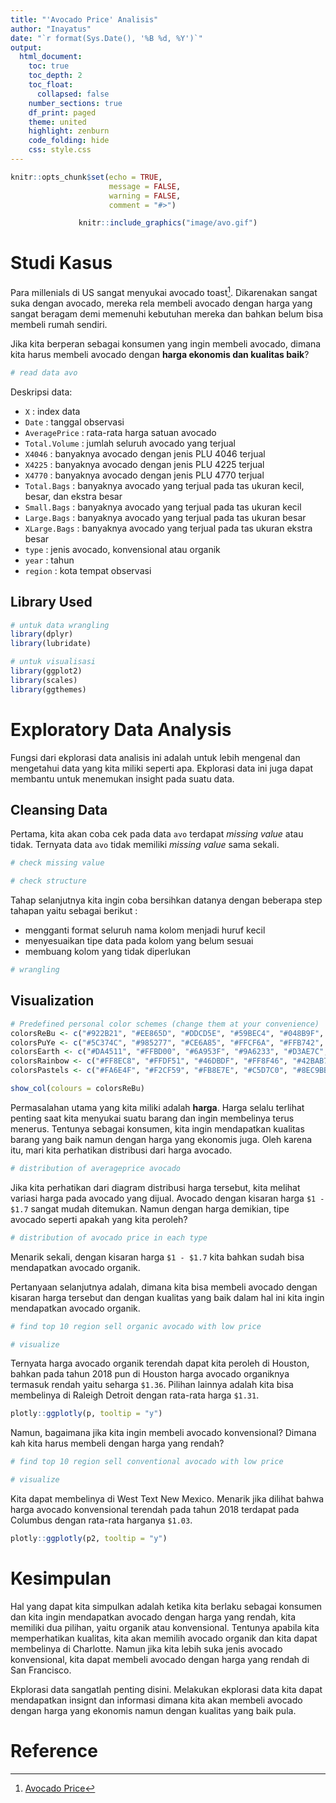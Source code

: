 ---
title: "'Avocado Price' Analisis"
author: "Inayatus"
date: "`r format(Sys.Date(), '%B %d, %Y')`"
output: 
  html_document:
    toc: true
    toc_depth: 2
    toc_float:
      collapsed: false
    number_sections: true
    df_print: paged
    theme: united
    highlight: zenburn
    code_folding: hide
    css: style.css
---

```{r setup, include=FALSE}
knitr::opts_chunk$set(echo = TRUE,
                      message = FALSE,
                      warning = FALSE,
                      comment = "#>")
```
<center>
```{r echo=FALSE}
knitr::include_graphics("image/avo.gif")
```
</center>

# Studi Kasus {.tabset}

Para millenials di US sangat menyukai avocado toast[^1]. Dikarenakan sangat suka dengan avocado, mereka rela membeli avocado dengan harga yang sangat beragam demi memenuhi kebutuhan mereka dan bahkan belum bisa membeli rumah sendiri.

Jika kita berperan sebagai konsumen yang ingin membeli avocado, dimana kita harus membeli avocado dengan **harga ekonomis dan kualitas baik**?

```{r}
# read data avo

```

Deskripsi data:

* `X` : index data
* `Date` : tanggal observasi
* `AveragePrice` : rata-rata harga satuan avocado
* `Total.Volume` : jumlah seluruh avocado yang terjual
* `X4046` : banyaknya avocado dengan jenis PLU 4046 terjual
* `X4225` : banyaknya avocado dengan jenis PLU 4225 terjual
* `X4770` : banyaknya avocado dengan jenis PLU 4770 terjual
* `Total.Bags` : banyaknya avocado yang terjual pada tas ukuran kecil, besar, dan ekstra besar 
* `Small.Bags` : banyaknya avocado yang terjual pada tas ukuran kecil
* `Large.Bags` : banyaknya avocado yang terjual pada tas ukuran besar
* `XLarge.Bags` : banyaknya avocado yang terjual pada tas ukuran ekstra besar
* `type` : jenis avocado, konvensional atau organik
* `year` : tahun
* `region` : kota tempat observasi

## Library Used

```{r}
# untuk data wrangling
library(dplyr)
library(lubridate)

# untuk visualisasi
library(ggplot2)
library(scales)
library(ggthemes)
```

# Exploratory Data Analysis

Fungsi dari ekplorasi data analisis ini adalah untuk lebih mengenal dan mengetahui data yang kita miliki seperti apa. Ekplorasi data ini juga dapat membantu untuk menemukan insight pada suatu data.

## Cleansing Data

Pertama, kita akan coba cek pada data `avo` terdapat *missing value* atau tidak. Ternyata data `avo` tidak memiliki *missing value* sama sekali. 
```{r}
# check missing value

```

```{r}
# check structure

```

Tahap selanjutnya kita ingin coba bersihkan datanya dengan beberapa step tahapan yaitu sebagai berikut :

* mengganti format seluruh nama kolom menjadi huruf kecil
* menyesuaikan tipe data pada kolom yang belum sesuai
* membuang kolom yang tidak diperlukan

```{r}
# wrangling

```

## Visualization

```{r echo=FALSE}
# Predefined personal color schemes (change them at your convenience)
colorsReBu <- c("#922B21", "#EE865D", "#DDCD5E", "#59BEC4", "#048B9F", "#114676")
colorsPuYe <- c("#5C374C", "#985277", "#CE6A85", "#FFCF6A", "#FFB742", "#E9692C")
colorsEarth <- c("#DA4511", "#FFBD00", "#6A953F", "#9A6233", "#D3AE7C", "#307CA1")
colorsRainbow <- c("#FF8EC8", "#FFDF51", "#46DBDF", "#FF8F46", "#42BAB7", "#DB0000")
colorsPastels <- c("#FA6E4F", "#F2CF59", "#FB8E7E", "#C5D7C0", "#8EC9BB", "#F8CA9D")

show_col(colours = colorsReBu)
```

Permasalahan utama yang kita miliki adalah **harga**. Harga selalu terlihat penting saat kita menyukai suatu barang dan ingin membelinya terus menerus. Tentunya sebagai konsumen, kita ingin mendapatkan kualitas barang yang baik namun dengan harga yang ekonomis juga. Oleh karena itu, mari kita perhatikan distribusi dari harga avocado.

```{r}
# distribution of averageprice avocado

```

Jika kita perhatikan dari diagram distribusi harga tersebut, kita melihat variasi harga pada avocado yang dijual. Avocado dengan kisaran harga `$1 - $1.7` sangat mudah ditemukan. Namun dengan harga demikian, tipe avocado seperti apakah yang kita peroleh?

```{r}
# distribution of avocado price in each type

```

Menarik sekali, dengan kisaran harga `$1 - $1.7` kita bahkan sudah bisa mendapatkan avocado organik. 

Pertanyaan selanjutnya adalah, dimana kita bisa membeli avocado dengan kisaran harga tersebut dan dengan kualitas yang baik dalam hal ini kita ingin mendapatkan avocado organik. 

```{r}
# find top 10 region sell organic avocado with low price

```

```{r}
# visualize

```

Ternyata harga avocado organik terendah dapat kita peroleh di Houston, bahkan pada tahun 2018 pun di Houston harga avocado organiknya termasuk rendah yaitu seharga `$1.36`. Pilihan lainnya adalah kita bisa membelinya di Raleigh Detroit dengan rata-rata harga `$1.31`.  

```{r}
plotly::ggplotly(p, tooltip = "y")
```

Namun, bagaimana jika kita ingin membeli avocado konvensional? Dimana kah kita harus membeli dengan harga yang rendah?

```{r}
# find top 10 region sell conventional avocado with low price

```

```{r}
# visualize

```

Kita dapat membelinya di West Text New Mexico. Menarik jika dilihat bahwa harga avocado konvensional terendah pada tahun 2018 terdapat pada Columbus dengan rata-rata harganya `$1.03`.

```{r}
plotly::ggplotly(p2, tooltip = "y")
```

# Kesimpulan

Hal yang dapat kita simpulkan adalah ketika kita berlaku sebagai konsumen dan kita ingin mendapatkan avocado dengan harga yang rendah, kita memiliki dua pilihan, yaitu organik atau konvensional. Tentunya apabila kita memperhatikan kualitas, kita akan memilih avocado organik dan kita dapat membelinya di Charlotte. Namun jika kita lebih suka jenis avocado konvensional, kita dapat membeli avocado dengan harga yang rendah di San Francisco. 

Ekplorasi data sangatlah penting disini. Melakukan ekplorasi data kita dapat mendapatkan insignt dan informasi dimana kita akan membeli avocado dengan harga yang ekonomis namun dengan kualitas yang baik pula. 

# Reference 

[^1]: [Avocado Price](https://www.kaggle.com/neuromusic/avocado-prices)